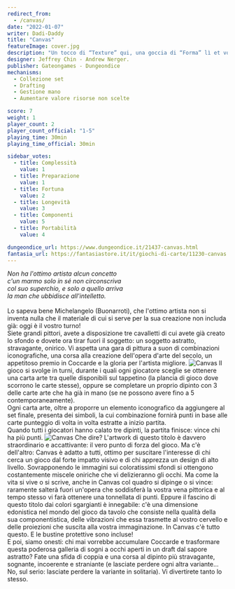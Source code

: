 ```yaml
---
redirect_from:
  - /canvas/
date: "2022-01-07"
writer: Dadi-Daddy
title: "Canvas"
featureImage: cover.jpg
description: "Un tocco di “Texture” qui, una goccia di “Forma” lì et voilà: Coccarde a me!"
designer: Jeffrey Chin - Andrew Nerger.
publisher: Gateongames - Dungeondice
mechanisms:
  - Collezione set
  - Drafting
  - Gestione mano
  - Aumentare valore risorse non scelte

score: 7
weight: 1
player_count: 2
player_count_official: "1-5"
playing_time: 30min
playing_time_official: 30min

sidebar_votes:
  - title: Complessità
    value: 1
  - title: Preparazione
    value: 1
  - title: Fortuna
    value: 2
  - title: Longevità
    value: 3
  - title: Componenti
    value: 5
  - title: Portabilità
    value: 4

dungeondice_url: https://www.dungeondice.it/21437-canvas.html
fantasia_url: https://fantasiastore.it/it/giochi-di-carte/11230-canvas.html
---
```


<Setting>
  <em>
    Non ha l'ottimo artista alcun concetto <br />
    c'un marmo solo in sé non circonscriva <br />
    col suo superchio, e solo a quello arriva <br />
    la man che ubbidisce all'intelletto.
  </em>
  <br />
  <br />
  Lo sapeva bene Michelangelo (Buonarroti), che l'ottimo artista non si inventa nulla
  che il materiale di cui si serve per la sua creazione non includa già: oggi è il
  vostro turno!
  <br />
  Siete grandi pittori, avete a disposizione tre cavalletti di cui avete già creato
  lo sfondo e dovete ora tirar fuori il soggetto: un soggetto astratto, stravagante,
  onirico. Vi aspetta una gara di pittura a suon di combinazioni iconografiche, una
  corsa alla creazione dell'opera d'arte del secolo, un appetitoso premio in Coccarde
  e la gloria per l'artista migliore.
</Setting>

<img src="./game1.jpg" alt="Canvas" />

<Rules>
  Il gioco si svolge in turni, durante i quali ogni giocatore sceglie se
  ottenere una carta arte tra quelle disponibili sul tappetino (la plancia di
  gioco dove scorrono le carte stesse), oppure se completare un proprio dipinto
  con 3 delle carte arte che ha già in mano (se ne possono avere fino a 5
  contemporaneamente).
  <br />
  Ogni carta arte, oltre a proporre un elemento iconografico da aggiungere al
  set finale, presenta dei simboli, la cui combinazione fornirà punti in base
  alle carte punteggio di volta in volta estratte a inizio partita.
  <br />
  Quando tutti i giocatori hanno calato tre dipinti, la partita finisce: vince
  chi ha più punti.
</Rules>

<img src="./game2.jpg" alt="Canvas" />

<Feedback>
  Che dire? L'artwork di questo titolo è davvero straordinario e accattivante:
  il vero punto di forza del gioco. Ma c'è dell'altro: Canvas è adatto a tutti,
  ottimo per suscitare l'interesse di chi cerca un gioco dal forte impatto
  visivo e di chi apprezza un design di alto livello. Sovrapponendo le immagini
  sui coloratissimi sfondi si ottengono costantemente miscele oniriche che vi
  delizieranno gli occhi. Ma come la vita si vive o si scrive, anche in Canvas
  col quadro si dipinge o si vince: raramente salterà fuori un'opera che
  soddisferà la vostra vena pittorica e al tempo stesso vi farà ottenere una
  tonnellata di punti. Eppure il fascino di questo titolo dai colori sgargianti
  è innegabile: c'è una dimensione edonistica nel mondo del gioco da tavolo che
  consiste nella qualità della sua componentistica, delle vibrazioni che essa
  trasmette al vostro cervello e delle proiezioni che suscita alla vostra
  immaginazione. In Canvas c'è tutto questo. E le bustine protettive sono
  incluse!
  <br />E poi, siamo onesti: chi mai vorrebbe accumulare Coccarde e trasformare questa
  poderosa galleria di sogni a occhi aperti in un draft dal sapore astratto? Fate
  una sfida di coppia e una corsa al dipinto più stravagante, sognante, incoerente
  e straniante (e lasciate perdere ogni altra variante… No, sul serio: lasciate perdere
  la variante in solitaria). Vi divertirete tanto lo stesso.
</Feedback>

<Instagram id="CYbJ1PvlOAv" />
